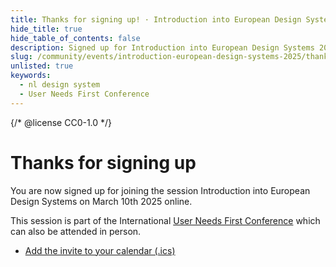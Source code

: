 ```yaml
---
title: Thanks for signing up! · Introduction into European Design Systems 2025
hide_title: true
hide_table_of_contents: false
description: Signed up for Introduction into European Design Systems 2025.
slug: /community/events/introduction-european-design-systems-2025/thanks
unlisted: true
keywords:
  - nl design system
  - User Needs First Conference
---
```


{/* @license CC0-1.0 */}

<div lang="en">

# Thanks for signing up

You are now signed up for joining the session Introduction into European Design Systems on March 10th 2025 online.

This session is part of the International [User Needs First Conference](https://international.gebruikercentraal.nl/conference2025) which can also be attended in person.

- [Add the invite to your calendar (.ics)](/2025-04-10-introduction-european-design-systems.ics)

</div>
